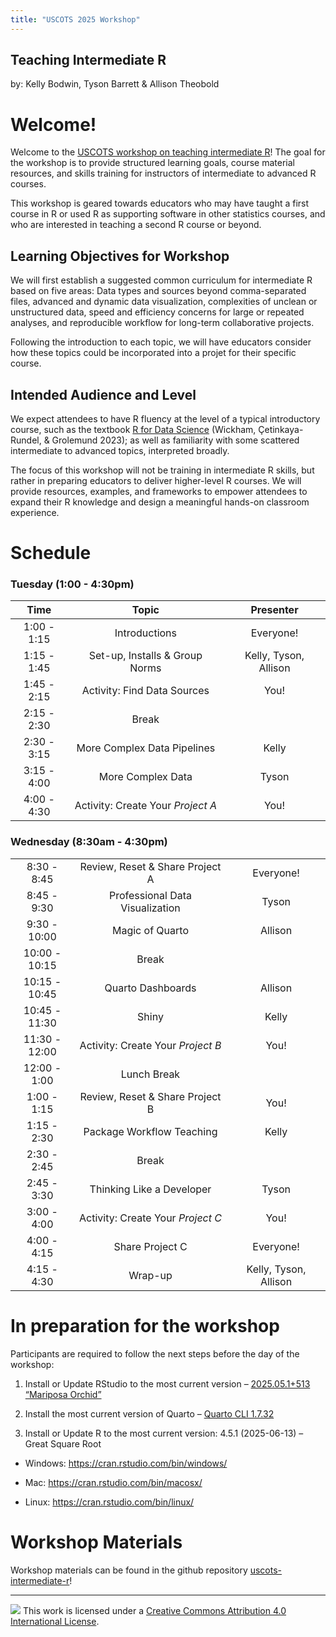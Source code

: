 ```yaml
---
title: "USCOTS 2025 Workshop"
---
```


## Teaching Intermediate R

by: Kelly Bodwin, Tyson Barrett & Allison Theobold

# Welcome!

Welcome to the [USCOTS workshop on teaching intermediate R](https://www.causeweb.org/cause/uscots/uscots25/program/workshops/w01)! The goal for the workshop is to provide structured learning goals, course material resources, and skills training for instructors of intermediate to advanced R courses.

This workshop is geared towards educators who may have taught a first course in R or used R as supporting software in other statistics courses, and who are interested in teaching a second R course or beyond.

## Learning Objectives for Workshop

We will first establish a suggested common curriculum for intermediate R based on five areas: Data types and sources beyond comma-separated files, advanced and dynamic data visualization, complexities of unclean or unstructured data, speed and efficiency concerns for large or repeated analyses, and reproducible workflow for long-term collaborative projects.

Following the introduction to each topic, we will have educators consider how these topics could be incorporated into a projet for their specific course.

## Intended Audience and Level

We expect attendees to have R fluency at the level of a typical introductory course, such as the textbook [R for Data Science](https://r4ds.hadley.nz/) (Wickham, Çetinkaya-Rundel, & Grolemund 2023); as well as familiarity with some scattered intermediate to advanced topics, interpreted broadly.

The focus of this workshop will not be training in intermediate R skills, but rather in preparing educators to deliver higher-level R courses. We will provide resources, examples, and frameworks to empower attendees to expand their R knowledge and design a meaningful hands-on classroom experience.

# Schedule

### **Tuesday (1:00 - 4:30pm)**

|    Time     |               Topic               |       Presenter       |
|:-----------:|:---------------------------------:|:---------------------:|
| 1:00 - 1:15 |           Introductions           |       Everyone!       |
| 1:15 - 1:45 |  Set-up, Installs & Group Norms   | Kelly, Tyson, Allison |
| 1:45 - 2:15 |    Activity: Find Data Sources    |         You!          |
| 2:15 - 2:30 |               Break               |                       |
| 2:30 - 3:15 |    More Complex Data Pipelines    |         Kelly         |
| 3:15 - 4:00 |         More Complex Data         |         Tyson         |
| 4:00 - 4:30 | Activity: Create Your *Project A* |         You!          |

### **Wednesday (8:30am - 4:30pm)**

|               |                                    |                       |
|:-------------:|:----------------------------------:|:---------------------:|
|  8:30 - 8:45  |  Review, Reset & Share Project A   |       Everyone!       |
|  8:45 - 9:30  |  Professional Data Visualization   |         Tyson         |
| 9:30 - 10:00  |          Magic of Quarto           |        Allison        |
| 10:00 - 10:15 |               Break                |                       |
| 10:15 - 10:45 |         Quarto Dashboards          |        Allison        |
| 10:45 - 11:30 |               Shiny                |         Kelly         |
| 11:30 - 12:00 | Activity: Create Your *Project B*  |         You!          |
| 12:00 - 1:00  |            Lunch Break             |                       |
|  1:00 - 1:15  |  Review, Reset & Share Project B   |         You!          |
|  1:15 - 2:30  |     Package Workflow Teaching      |         Kelly         |
|  2:30 - 2:45  |               Break                |                       |
|  2:45 - 3:30  |     Thinking Like a Developer      |         Tyson         |
|  3:00 - 4:00  | Activity: Create Your *Project C*  |         You!          |
|  4:00 - 4:15  |          Share Project C           |       Everyone!       |
|  4:15 - 4:30  |              Wrap-up               | Kelly, Tyson, Allison |

# In preparation for the workshop

Participants are required to follow the next steps before the day of the workshop:

1.  Install or Update RStudio to the most current version -- [2025.05.1+513 "Mariposa Orchid"](https://posit.co/download/rstudio-desktop/)

2.  Install the most current version of Quarto -- [Quarto CLI 1.7.32](https://quarto.org/docs/get-started/)

3.  Install or Update R to the most current version: 4.5.1 (2025-06-13) -- Great Square Root

-   Windows: <https://cran.rstudio.com/bin/windows/>

-   Mac: <https://cran.rstudio.com/bin/macosx/>

-   Linux: <https://cran.rstudio.com/bin/linux/>

# Workshop Materials

Workshop materials can be found in the github repository [uscots-intermediate-r](https://github.com/atheobold/uscots-intermediate-r)!

<!-- # After the Workshop -->

<!-- Feel free to parooze the [list of Quarto docs and presentations](resources/resource-list.qmd) we have used in our statisics courses. Many of these documents are from the first week of classes, so they could give you an idea of how you might want to introduce your students to Quarto!  -->

------------------------------------------------------------------------

![](https://i.creativecommons.org/l/by/4.0/88x31.png) This work is licensed under a [Creative Commons Attribution 4.0 International License](https://creativecommons.org/licenses/by/4.0/).
